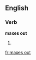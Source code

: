 ==English==

===Verb===
'''maxes out'''

# {{en-third-person singular of|max out}}

[[fr:maxes out]]